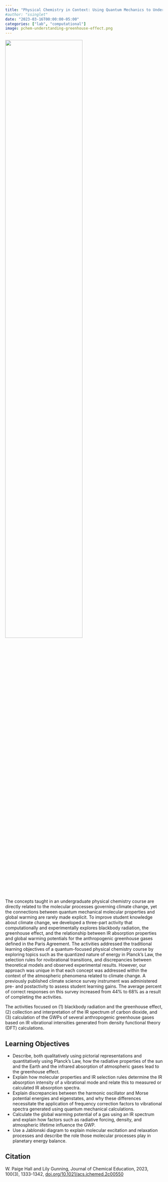 ```yaml
---
title: "Physical Chemistry in Context: Using Quantum Mechanics to Understand the Greenhouse Effect"
#author: "ssinglet"
date: "2023-03-16T00:00:00-05:00"
categories: ["lab", "computational"]
image: pchem-understanding-greenhouse-effect.png
---
```


![](pchem-understanding-greenhouse-effect.png){width="70%"}

The concepts taught in an undergraduate physical chemistry course are
directly related to the molecular processes governing climate change,
yet the connections between quantum mechanical molecular properties
and global warming are rarely made explicit. To improve student
knowledge about climate change, we developed a three-part activity
that computationally and experimentally explores blackbody radiation,
the greenhouse effect, and the relationship between IR absorption
properties and global warming potentials for the anthropogenic
greenhouse gases defined in the Paris Agreement. The activities
addressed the traditional learning objectives of a quantum-focused
physical chemistry course by exploring topics such as the quantized
nature of energy in Planck’s Law, the selection rules for
rovibrational transitions, and discrepancies between theoretical
models and observed experimental results. However, our approach was
unique in that each concept was addressed within the context of the
atmospheric phenomena related to climate change. A previously
published climate science survey instrument was administered pre- and
postactivity to assess student learning gains. The average percent of
correct responses on this survey increased from 44% to 68% as a result
of completing the activities.

The activities focused on (1) blackbody radiation and the greenhouse effect, (2) collection and interpretation of the IR spectrum of carbon dioxide, and (3) calculation of the GWPs of several anthropogenic greenhouse gases based on IR vibrational intensities generated from density functional theory (DFT) calculations.


## Learning Objectives {#learning-objectives}

-   Describe, both qualitatively using pictorial representations and quantitatively using Planck’s Law, how the radiative properties of the sun and the Earth and the infrared absorption of atmospheric gases lead to the greenhouse effect.
-   Explain how molecular properties and IR selection rules determine the IR absorption intensity of a vibrational mode and relate this to measured or calculated IR absorption spectra.
-   Explain discrepancies between the harmonic oscillator and Morse potential energies and eigenstates, and why these differences necessitate the application of frequency correction factors to vibrational spectra generated using quantum mechanical calculations.
-   Calculate the global warming potential of a gas using an IR spectrum and explain how factors such as radiative forcing, density, and atmospheric lifetime influence the GWP.
-   Use a Jablonski diagram to explain molecular excitation and relaxation processes and describe the role those molecular processes play in planetary energy balance.


## Citation {#citation}

W. Paige Hall and Lily Gunning, Journal of Chemical Education, 2023, 100(3), 1333-1342, 
[doi.org/10.1021/acs.jchemed.2c00550](https://doi.org/10.1021/acs.jchemed.2c00550)
